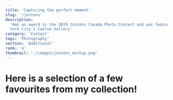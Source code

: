 ```yaml
---
title: 'Capturing the perfect moment'
slug: '/jostens'
description:
  'Won an award in the 2019 Jostens Canada Photo Contest and was featured in New
  York City’s Caelum Gallery'
category: 'Contest'
tags: 'Photography'
section: 'Additional'
rank: '4'
thumbnail: './images/jostens_mockup.png'
---
```



# Here is a selection of a few favourites from my collection!

<FullBleed>
    <PhotoLayout
        src_array={[
        "Soakin' Up the Sun.jpg",
        'Exhaustion.jpg',
        'Morning Commute.jpg',
        "Sky's the Limit.jpg",
        'The Hidden Temple.jpg',
        'Divine Nature.jpg',
        'View from Above.jpg',
        'Reflections on the Future.jpg',
        'The Clock Tower.jpg',
        'Defying Gravity.jpg',
        'A Ripple in Time.jpg',
        'Red, White, and Blue.jpg',
        ]}
    />

</FullBleed>
